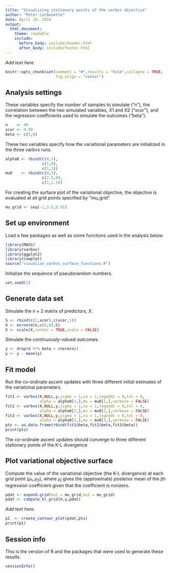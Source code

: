 ```yaml
---
title: "Visualizing stationary points of the varbvs objective"
author: "Peter Carbonetto"
date: April 29, 2019
output:
  html_document:
    theme: readable
    include:
      before_body: include/header.html
      after_body: include/footer.html
---
```


*Add text here.*

```r
knitr::opts_chunk$set(comment = "#",results = "hold",collapse = TRUE,
                      fig.align = "center")
```

Analysis settings
-----------------

These variables specify the number of samples to simulate ("n"), the
correlation between the two simulated variables, X1 and X2 ("xcor"),
and the regression coefficients used to simulate the outcomes
("beta").

```r
n    <- 40
xcor <- 0.99
beta <- c(3,0)
```

These two variables specify how the variational parameters are
initialized in the three varbvs runs.

```r
alpha0 <- rbind(c(0,1),
                c(1,0),
                c(1,1))
mu0    <- rbind(c(0,3),
                c(2.5,0),
                c(1,1.5))
```

For creating the surface plot of the variational objective, the
objective is evaluated at all grid points specified by "mu_grid".

```r
mu_grid <- seq(-1,3.5,0.01)
```

Set up environment
------------------

Load a few packages as well as some functions used in the analysis
below.

```r
library(MASS)
library(varbvs)
library(ggplot2)
library(cowplot)
source("visualize_varbvs_surface_functions.R")
```

Initialize the sequence of pseudorandom numbers.

```r
set.seed(1)
```

Generate data set
-----------------

Simulate the $n \times 2$ matrix of predictors, $X$.

```r
S <- rbind(c(1,xcor),c(xcor,1))
X <- mvrnorm(n,c(0,0),S)
X <- scale(X,center = TRUE,scale = FALSE)
```

Simulate the continuously-valued outcomes.

```r
y <- drop(X %*% beta + rnorm(n))
y <- y - mean(y)
```

Fit model
---------

Run the co-ordinate ascent updates with three different initial
estimates of the variational parameters.

```r
fit1 <- varbvs(X,NULL,y,sigma = 1,sa = 1,logodds = 0,tol = 0,
               alpha = alpha0[1,],mu = mu0[1,],verbose = FALSE)
fit2 <- varbvs(X,NULL,y,sigma = 1,sa = 1,logodds = 0,tol = 0,
               alpha = alpha0[2,],mu = mu0[2,],verbose = FALSE)
fit3 <- varbvs(X,NULL,y,sigma = 1,sa = 1,logodds = 0,tol = 0,
               alpha = alpha0[3,],mu = mu0[3,],verbose = FALSE)
pts <- as.data.frame(rbind(fit1$beta,fit2$beta,fit3$beta))
print(pts)
```

The co-ordinate ascent updates should converge to three different
stationary points of the K-L divergence

Plot variational objective surface
----------------------------------

Compute the value of the variational objective (the K-L divergence) at
each grid point $(\mu_1, \mu_2)$, where $\mu_j$ gives the
(approximate) posterior mean of the jth regression coefficient given
that the coefficient is nonzero.

```r
pdat <- expand.grid(mu1 = mu_grid,mu2 = mu_grid)
pdat <- compute_kl_grid(X,y,pdat)
```

*Add text here.*

```r
p1  <- create_contour_plot(pdat,pts)
print(p1)
```

Session info
------------

This is the version of R and the packages that were used to generate
these results.

```r
sessionInfo()
```

